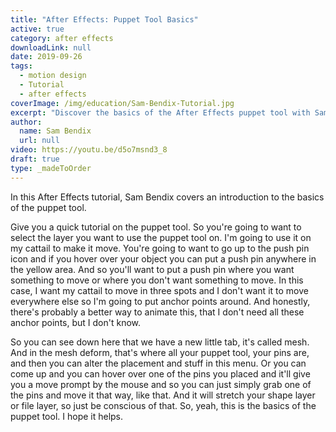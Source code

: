 ```yaml
---
title: "After Effects: Puppet Tool Basics"
active: true
category: after effects
downloadLink: null
date: 2019-09-26
tags:
  - motion design
  - Tutorial
  - after effects
coverImage: /img/education/Sam-Bendix-Tutorial.jpg
excerpt: "Discover the basics of the After Effects puppet tool with Sam Bendix. Learn to add movement to your objects using anchor points and pins."
author:
  name: Sam Bendix
  url: null
video: https://youtu.be/d5o7msnd3_8
draft: true
type: _madeToOrder
---
```


In this After Effects tutorial, Sam Bendix covers an introduction to the basics of the puppet tool.

Give you a quick tutorial on the puppet tool. So you're going to want to select the layer you want to use the puppet tool on. I'm going to use it on my cattail to make it move. You're going to want to go up to the push pin icon and if you hover over your object you can put a push pin anywhere in the yellow area. And so you'll want to put a push pin where you want something to move or where you don't want something to move. In this case, I want my cattail to move in three spots and I don't want it to move everywhere else so I'm going to put anchor points around. And honestly, there's probably a better way to animate this, that I don't need all these anchor points, but I don't know.

So you can see down here that we have a new little tab, it's called mesh. And in the mesh deform, that's where all your puppet tool, your pins are, and then you can alter the placement and stuff in this menu. Or you can come up and you can hover over one of the pins you placed and it'll give you a move prompt by the mouse and so you can just simply grab one of the pins and move it that way, like that. And it will stretch your shape layer or file layer, so just be conscious of that. So, yeah, this is the basics of the puppet tool. I hope it helps.